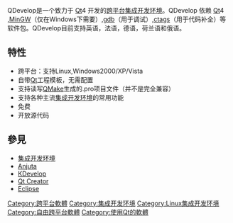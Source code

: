 {{unreferenced|time=2011-07-09T13:10:07+00:00}}
QDevelop是一个致力于 [[Qt|Qt]]4 开发的[[跨平台|跨平台]][[集成开发环境|集成开发环境]]。QDevelop 依赖 [[Qt|Qt]]4 ,[[MinGW|MinGW]]（仅在Windows下需要）,[[gdb|gdb]]（用于调试）,[[ctags|ctags]]（用于代码补全）等软件包。QDevelop目前支持英语，法语，德语，荷兰语和俄语。

==特性==
* 跨平台：支持Linux,Windows2000/XP/Vista
* 自带[[Qt|Qt]]工程模板，无需配置
* 支持读写[[QMake|QMake]]生成的.pro项目文件（并不是完全兼容）
* 支持各种主流[[集成开发环境|集成开发环境]]的常用功能
* 免费
* 开放源代码

==參見==
* [[集成开发环境|集成开发环境]]
* [[Anjuta|Anjuta]]
* [[KDevelop|KDevelop]]
* [[Qt_Creator|Qt Creator]]
* [[Eclipse|Eclipse]]


[[Category:跨平台軟體|Category:跨平台軟體]]
[[Category:集成开发环境|Category:集成开发环境]]
[[Category:Linux集成开发环境|Category:Linux集成开发环境]]
[[Category:自由跨平台軟體|Category:自由跨平台軟體]]
[[Category:使用Qt的軟體|Category:使用Qt的軟體]]